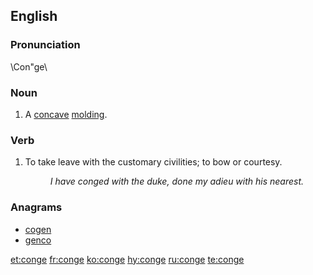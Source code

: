 {{also|congé}}

==English==
===Pronunciation===
\Con"ge\
===Noun===
{{en-noun}}

# A [[concave]] [[molding]].

===Verb===
{{en-verb|cong|es}}
# {{context|intransitive|lang=en}} To take leave with the customary civilities; to bow or courtesy.
#:''I have conged with the duke, done my adieu with his nearest.''

===Anagrams===
* [[cogen#English|cogen]]
* [[genco#English|genco]]

[[et:conge]]
[[fr:conge]]
[[ko:conge]]
[[hy:conge]]
[[ru:conge]]
[[te:conge]]
